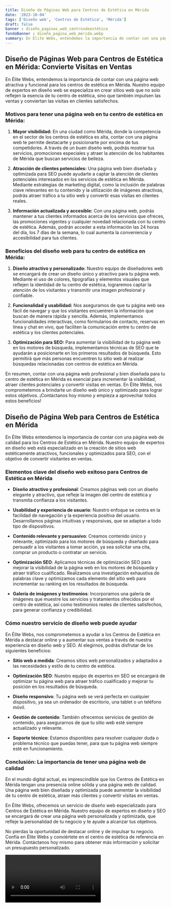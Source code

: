 ```yaml
---
title: Diseño de Páginas Web para Centros de Estética en Mérida
date: '2023-10-04'
tags: ['Diseño web', 'Centros de Estética', 'Mérida']
draft: false
banner : diseño_paginas_web_centrosdeestética
fondoBanner : diseño_pagina_web_mérida.webp
summary: En Élite Webs, entendemos la importancia de contar con una página web atractiva y funcional para los centros de estética en Mérida. Nuestro equipo de expertos en diseño web se especializa en crear sitios web que no solo reflejen la esencia de tu centro de estética, sino que también impulsen las ventas y conviertan las visitas en clientes satisfechos.
---
```


## Diseño de Páginas Web para Centros de Estética en Mérida: Convierte Visitas en Ventas

En Élite Webs, entendemos la importancia de contar con una página web atractiva y funcional para los centros de estética en Mérida. Nuestro equipo de expertos en diseño web se especializa en crear sitios web que no solo reflejen la esencia de tu centro de estética, sino que también impulsen las ventas y conviertan las visitas en clientes satisfechos.

### Motivos para tener una página web en tu centro de estética en Mérida:

1. **Mayor visibilidad:** En una ciudad como Mérida, donde la competencia en el sector de los centros de estética es alta, contar con una página web te permite destacarte y posicionarte por encima de tus competidores. A través de un buen diseño web, podrás mostrar tus servicios, promociones especiales y atraer la atención de los habitantes de Mérida que buscan servicios de belleza.

2. **Atracción de clientes potenciales:** Una página web bien diseñada y optimizada para SEO puede ayudarte a captar la atención de clientes potenciales interesados en los servicios de estética en Mérida. Mediante estrategias de marketing digital, como la inclusión de palabras clave relevantes en tu contenido y la utilización de imágenes atractivas, podrás atraer tráfico a tu sitio web y convertir esas visitas en clientes reales.

3. **Información actualizada y accesible:** Con una página web, podrás mantener a tus clientes informados acerca de los servicios que ofreces, las promociones vigentes y cualquier novedad relacionada con tu centro de estética. Además, podrán acceder a esta información las 24 horas del día, los 7 días de la semana, lo cual aumenta la conveniencia y accesibilidad para tus clientes.

### Beneficios del diseño web para tu centro de estética en Mérida:

1. **Diseño atractivo y personalizado:** Nuestro equipo de diseñadores web se encargará de crear un diseño único y atractivo para tu página web. Mediante el uso de colores, tipografías y elementos visuales que reflejen la identidad de tu centro de estética, lograremos captar la atención de los visitantes y transmitir una imagen profesional y confiable.

2. **Funcionalidad y usabilidad:** Nos aseguramos de que tu página web sea fácil de navegar y que los visitantes encuentren la información que buscan de manera rápida y sencilla. Además, implementamos funcionalidades interactivas, como formularios de contacto, reservas en línea y chat en vivo, que faciliten la comunicación entre tu centro de estética y los clientes potenciales.

3. **Optimización para SEO:** Para aumentar la visibilidad de tu página web en los motores de búsqueda, implementamos técnicas de SEO que te ayudarán a posicionarte en los primeros resultados de búsqueda. Esto permitirá que más personas encuentren tu sitio web al realizar búsquedas relacionadas con centros de estética en Mérida.

En resumen, contar con una página web profesional y bien diseñada para tu centro de estética en Mérida es esencial para incrementar la visibilidad, atraer clientes potenciales y convertir visitas en ventas. En Élite Webs, nos comprometemos a brindarte un diseño web único y optimizado para lograr estos objetivos. ¡Contáctanos hoy mismo y empieza a aprovechar todos estos beneficios!

<GifSeo />

<Cta />

## Diseño de Página Web para Centros de Estética en Mérida

En Élite Webs entendemos la importancia de contar con una página web de calidad para los Centros de Estética en Mérida. Nuestro equipo de expertos en diseño web está especializado en la creación de sitios web estéticamente atractivos, funcionales y optimizados para SEO, con el objetivo de convertir visitantes en ventas.

### Elementos clave del diseño web exitoso para Centros de Estética en Mérida

- **Diseño atractivo y profesional**: Creamos páginas web con un diseño elegante y atractivo, que refleje la imagen del centro de estética y transmita confianza a los visitantes.

- **Usabilidad y experiencia de usuario**: Nuestro enfoque se centra en la facilidad de navegación y la experiencia positiva del usuario. Desarrollamos páginas intuitivas y responsivas, que se adaptan a todo tipo de dispositivos.

- **Contenido relevante y persuasivo**: Creamos contenido único y relevante, optimizado para los motores de búsqueda y diseñado para persuadir a los visitantes a tomar acción, ya sea solicitar una cita, comprar un producto o contratar un servicio.

- **Optimización SEO**: Aplicamos técnicas de optimización SEO para mejorar la visibilidad de la página web en los motores de búsqueda y atraer tráfico cualificado. Realizamos una investigación exhaustiva de palabras clave y optimizamos cada elemento del sitio web para incrementar su ranking en los resultados de búsqueda.

- **Galería de imágenes y testimonios**: Incorporamos una galería de imágenes que muestre los servicios y tratamientos ofrecidos por el centro de estética, así como testimonios reales de clientes satisfechos, para generar confianza y credibilidad.

### Cómo nuestro servicio de diseño web puede ayudar

En Élite Webs, nos comprometemos a ayudar a los Centros de Estética en Mérida a destacar online y a aumentar sus ventas a través de nuestra experiencia en diseño web y SEO. Al elegirnos, podrás disfrutar de los siguientes beneficios:

- **Sitio web a medida**: Creamos sitios web personalizados y adaptados a las necesidades y estilo de tu centro de estética.

- **Optimización SEO**: Nuestro equipo de expertos en SEO se encargará de optimizar tu página web para atraer tráfico cualificado y mejorar tu posición en los resultados de búsqueda.

- **Diseño responsivo**: Tu página web se verá perfecta en cualquier dispositivo, ya sea un ordenador de escritorio, una tablet o un teléfono móvil.

- **Gestión de contenido**: También ofrecemos servicios de gestión de contenido, para asegurarnos de que tu sitio web esté siempre actualizado y relevante.

- **Soporte técnico**: Estamos disponibles para resolver cualquier duda o problema técnico que puedas tener, para que tu página web siempre esté en funcionamiento.

### Conclusión: La importancia de tener una página web de calidad

En el mundo digital actual, es imprescindible que los Centros de Estética en Mérida tengan una presencia online sólida y una página web de calidad. Una página web bien diseñada y optimizada puede aumentar la visibilidad de tu centro de estética, atraer más clientes y convertir visitas en ventas.

En Élite Webs, ofrecemos un servicio de diseño web especializado para Centros de Estética en Mérida. Nuestro equipo de expertos en diseño y SEO se encargará de crear una página web personalizada y optimizada, que refleje la personalidad de tu negocio y te ayude a alcanzar tus objetivos.

No pierdas la oportunidad de destacar online y de impulsar tu negocio. Confía en Élite Webs y conviértete en el centro de estética de referencia en Mérida. Contáctanos hoy mismo para obtener más información y solicitar un presupuesto personalizado.

<Video />

<CtaBot job='Centros de Estética' city='Mérida'/>

<Gmaps query='Mérida+españa+maps' />